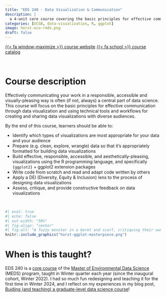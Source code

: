 ```yaml
---
title: "EDS 240 - Data Visualization & Communication"
description: |
  a 4-unit core course covering the basic principles for effective communication through data viz + lots of `{ggplot2}`!
categories: [UCSB, data-visualization, R, ggplot]
image: horst-eco-r4ds.png
draft: false
---
```


[{{< fa window-maximize >}} course website](https://samanthacsik.github.io/EDS-240-data-viz/){.btn target=_blank} [{{< fa school >}} course catalog](https://bren.ucsb.edu/courses/eds-240){.btn target=_blank}

<br>

# Course description

Effectively communicating your work in a responsible, accessible and visually-pleasing way is often (if not, always) a central part of data science. This course will focus on the basic principles for effective communication through data visualization and using technical tools and workflows for creating and sharing data visualizations with diverse audiences.

By the end of this course, learners should be able to:

- Identify which types of visualizations are most appropriate for your data and your audience
- Prepare (e.g. clean, explore, wrangle) data so that it’s appropriately formatted for building data visualizations
- Build effective, responsible, accessible, and aesthetically-pleasing, visualizations using the R programming language, and specifically `{ggplot2}` + ggplot2 extension packages
- Write code from scratch and read and adapt code written by others
- Apply a DEI (Diversity, Equity & Inclusion) lens to the process of designing data visualizations
- Assess, critique, and provide constructive feedback on data visualizations

<br>

```r
#| eval: true
#| echo: false
#| out-width: "50%"
#| fig-align: "center"
#| fig-alt: "A fuzzy monster in a beret and scarf, critiquing their own column graph on a canvas in front of them while other assistant monsters (also in berets) carry over boxes full of elements that can be used to customize a graph (like themes and geometric shapes). In the background is a wall with framed data visualizations. Stylized text reads 'ggplot2: build a data masterpiece.'"
knitr::include_graphics("horst-ggplot-masterpiece.png")
```

# When is this taught?

EDS 240 is a [core course](https://bren.ucsb.edu/masters-programs/master-environmental-data-science/academics-meds/meds-courses) of the [Master of Environmental Data Science](https://bren.ucsb.edu/masters-programs/master-environmental-data-science/academics-meds) (MEDS) program, taught in Winter quarter each year (since the inaugural cohort, Winter 2022). I had so much fun redesigning and teaching it for the first time in Winter 2024, and I reflect on my experiences in my blog post, [Buiding (and teaching) a graduate-level data science course](https://samanthacsik.github.io/posts/2024-04-02-data-viz-course/)!


